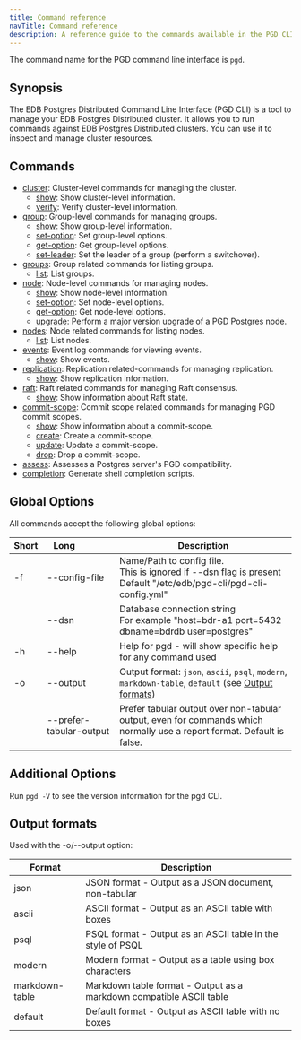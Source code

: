 ```yaml
---
title: Command reference
navTitle: Command reference
description: A reference guide to the commands available in the PGD CLI.
---
```


The command name for the PGD command line interface is `pgd`.

## Synopsis

The EDB Postgres Distributed Command Line Interface (PGD CLI) is a tool to
manage your EDB Postgres Distributed cluster. It allows you to run commands
against EDB Postgres Distributed clusters. You can use it to inspect and manage
cluster resources.

## Commands

- [cluster](cluster): Cluster-level commands for managing the cluster.
  - [show](cluster/show): Show cluster-level information.
  - [verify](cluster/verify): Verify cluster-level information.
- [group](group): Group-level commands for managing groups.
  - [show](group/show): Show group-level information.
  - [set-option](group/set-option): Set group-level options.
  - [get-option](group/get-option): Get group-level options.
  - [set-leader](group/set-leader): Set the leader of a group (perform a switchover).
- [groups](groups): Group related commands for listing groups.
  - [list](groups/list): List groups.
- [node](node): Node-level commands for managing nodes.
  - [show](node/show): Show node-level information.
  - [set-option](node/set-option): Set node-level options.
  - [get-option](node/get-option): Get node-level options.
  - [upgrade](node/upgrade): Perform a major version upgrade of a PGD Postgres node.
- [nodes](nodes): Node related commands for listing nodes.
  - [list](nodes/list): List nodes.
- [events](events): Event log commands for viewing events.
  - [show](events/show): Show events.
- [replication](replication): Replication related-commands for managing replication.
  - [show](replication/show): Show replication information.
- [raft](raft): Raft related commands for managing Raft consensus.
  - [show](raft/show): Show information about Raft state.
- [commit-scope](commit-scope): Commit scope related commands for managing PGD commit scopes.
  - [show](commit-scope/show): Show information about a commit-scope.
  - [create](commit-scope/create): Create a commit-scope.
  - [update](commit-scope/update): Update a commit-scope.
  - [drop](commit-scope/drop): Drop a commit-scope.
- [assess](pgd_assess): Assesses a Postgres server's PGD compatibility.
- [completion](pgd_completion): Generate shell completion scripts.

## Global Options

All commands accept the following global options:

| Short | Long&nbsp;&nbsp;&nbsp;&nbsp;&nbsp;&nbsp;&nbsp;&nbsp;&nbsp;&nbsp;&nbsp;&nbsp; | Description                                                                                                              |
|-------|------------------------------------------------------------------------------|--------------------------------------------------------------------------------------------------------------------------|
| -f    | --config-file                                                                | Name/Path to config file.<br/>This is ignored if --dsn flag is present<br/>Default "/etc/edb/pgd-cli/pgd-cli-config.yml" |
|       | --dsn                                                                        | Database connection string<br/>For example "host=bdr-a1 port=5432 dbname=bdrdb user=postgres"                            |
| -h    | --help                                                                       | Help for pgd - will show specific help for any command used                                                              |
| -o    | --output                                                                     | Output format: `json`, `ascii`, `psql`, `modern`, `markdown-table`, `default`  (see [Output formats](#output-formats))                                          |
|       | --prefer-tabular-output                                                      | Prefer tabular output over non-tabular output, even for commands which normally use a report format. Default is false.   |

## Additional Options

Run `pgd -V` to see the version information for the pgd CLI.

## Output formats

Used with the -o/--output option:

| Format         | Description                                                         |
|----------------|---------------------------------------------------------------------|
| json           | JSON format - Output as a JSON document, non-tabular                |
| ascii          | ASCII format - Output as an ASCII table with boxes                  |
| psql           | PSQL format - Output as an ASCII table in the style of PSQL         |
| modern         | Modern format - Output as a table using box characters              |
| markdown-table | Markdown table format - Output as a markdown compatible ASCII table |
| default        | Default format - Output as ASCII table with no boxes                |
